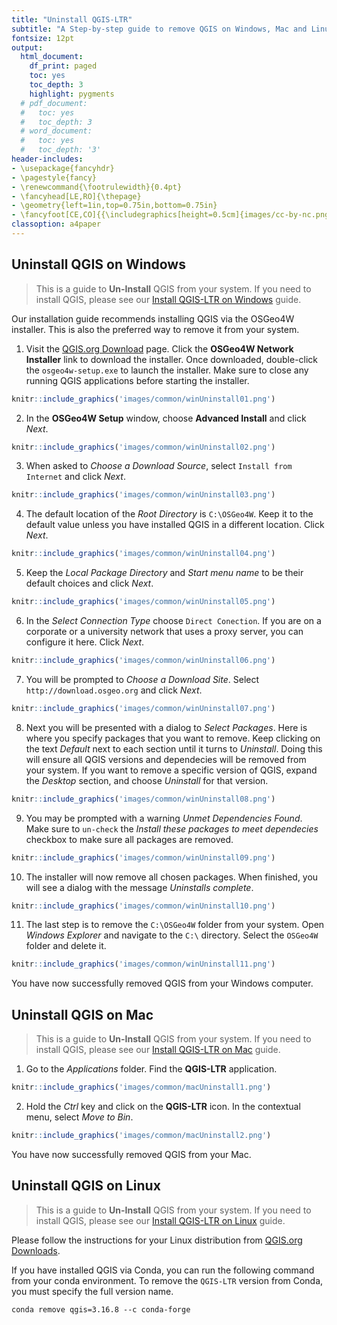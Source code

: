 ```yaml
---
title: "Uninstall QGIS-LTR"
subtitle: "A Step-by-step guide to remove QGIS on Windows, Mac and Linux."
fontsize: 12pt
output:
  html_document:
    df_print: paged
    toc: yes
    toc_depth: 3
    highlight: pygments
  # pdf_document:
  #   toc: yes
  #   toc_depth: 3
  # word_document:
  #   toc: yes
  #   toc_depth: '3'
header-includes:
- \usepackage{fancyhdr}
- \pagestyle{fancy}
- \renewcommand{\footrulewidth}{0.4pt}
- \fancyhead[LE,RO]{\thepage}
- \geometry{left=1in,top=0.75in,bottom=0.75in}
- \fancyfoot[CE,CO]{{\includegraphics[height=0.5cm]{images/cc-by-nc.png}} Ujaval Gandhi http://www.spatialthoughts.com}
classoption: a4paper
---
```


## Uninstall QGIS on Windows

> This is a guide to **Un-Install** QGIS from your system. If you need to install QGIS, please see our [Install QGIS-LTR on Windows](install-qgis-ltr.html#install-qgis-on-windows) guide. 

Our installation guide recommends installing QGIS via the OSGeo4W installer. This is also the preferred way to remove it from your system.

1. Visit the [QGIS.org Download](https://qgis.org/en/site/forusers/download.html) page. Click the **OSGeo4W Network Installer** link to download the installer. Once downloaded, double-click the `osgeo4w-setup.exe` to launch the installer. Make sure to close any running QGIS applications before starting the installer.

```r
knitr::include_graphics('images/common/winUninstall01.png')
```
2. In the **OSGeo4W Setup** window, choose **Advanced Install** and click *Next*. 

```r
knitr::include_graphics('images/common/winUninstall02.png')
```

3. When asked to *Choose a Download Source*, select `Install from Internet` and click *Next*.

```r
knitr::include_graphics('images/common/winUninstall03.png')
```

4. The default location of the *Root Directory* is `C:\OSGeo4W`. Keep it to the default value unless you have installed QGIS in a different location. Click *Next*.

```r
knitr::include_graphics('images/common/winUninstall04.png')
```

5. Keep the *Local Package Directory* and *Start menu name* to be their default choices and click *Next*. 

```r
knitr::include_graphics('images/common/winUninstall05.png')
```

6. In the *Select Connection Type* choose `Direct Conection`. If you are on a corporate or a university network that uses a proxy server, you can configure it here. Click *Next*.

```r
knitr::include_graphics('images/common/winUninstall06.png')
```

7. You will be prompted to *Choose a Download Site*. Select `http://download.osgeo.org` and click *Next*. 

```r
knitr::include_graphics('images/common/winUninstall07.png')
```

8. Next you will be presented with a dialog to *Select Packages*. Here is where you specify packages that you want to remove. Keep clicking on the text *Default* next to each section until it turns to *Uninstall*. Doing this will ensure all QGIS versions and dependecies will be removed from your system. If you want to remove a specific version of QGIS, expand the *Desktop* section, and choose *Uninstall* for that version.

```r
knitr::include_graphics('images/common/winUninstall08.png')
```

9. You may be prompted with a warning *Unmet Dependencies Found*. Make sure to `un-check` the *Install these packages to meet dependecies* checkbox to make sure all packages are removed.

```r
knitr::include_graphics('images/common/winUninstall09.png')
```

10. The installer will now remove all chosen packages. When finished, you will see a dialog with the message *Uninstalls complete*.

```r
knitr::include_graphics('images/common/winUninstall10.png')
```

11. The last step is to remove the `C:\OSGeo4W` folder from your system. Open *Windows Explorer* and navigate to the `C:\` directory. Select the `OSGeo4W` folder and delete it.

```r
knitr::include_graphics('images/common/winUninstall11.png')
```

You have now successfully removed QGIS from your Windows computer.

## Uninstall QGIS on Mac

> This is a guide to **Un-Install** QGIS from your system. If you need to install QGIS, please see our [Install QGIS-LTR on Mac](install-qgis-ltr.html#install-qgis-on-mac) guide. 

1. Go to the *Applications* folder. Find the **QGIS-LTR** application.

```r
knitr::include_graphics('images/common/macUninstall1.png')
```

2. Hold the *Ctrl* key and click on the **QGIS-LTR** icon. In the contextual menu, select *Move to Bin*. 

```r
knitr::include_graphics('images/common/macUninstall2.png')
```

You have now successfully removed QGIS from your Mac.

## Uninstall QGIS on Linux

> This is a guide to **Un-Install** QGIS from your system. If you need to install QGIS, please see our [Install QGIS-LTR on Linux](install-qgis-ltr.html#install-qgis-on-linux) guide. 

Please follow the instructions for your Linux distribution from [QGIS.org Downloads](https://qgis.org/en/site/forusers/alldownloads.html#linux).

If you have installed QGIS via Conda, you can run the following command from your conda environment. To remove the `QGIS-LTR` version from Conda, you must specify the full version name.

```
conda remove qgis=3.16.8 --c conda-forge 
```